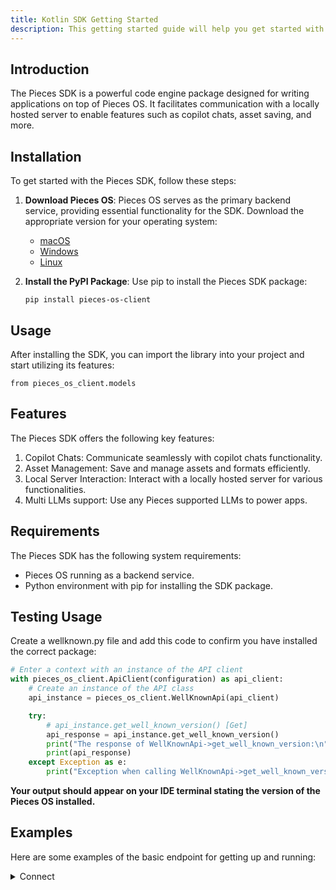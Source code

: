 ```yaml
---
title: Kotlin SDK Getting Started
description: This getting started guide will help you get started with the Pieces for Developers Kotlin SDK.
---
```


## Introduction

The Pieces SDK is a powerful code engine package designed for writing applications on top of Pieces OS. It facilitates communication with a locally hosted server to enable features such as copilot chats, asset saving, and more.

## Installation

To get started with the Pieces SDK, follow these steps:

1. **Download Pieces OS**: Pieces OS serves as the primary backend service, providing essential functionality for the SDK. Download the appropriate version for your operating system:
    - [macOS](/installation-getting-started/macos)
    - [Windows](/installation-getting-started/windows)
    - [Linux](/installation-getting-started/linux)

2. **Install the PyPI Package**: Use pip to install the Pieces SDK package:
    ```shell
    pip install pieces-os-client
    ```

## Usage
After installing the SDK, you can import the library into your project and start utilizing its features:

```shell
from pieces_os_client.models
```

## Features
The Pieces SDK offers the following key features:

1. Copilot Chats: Communicate seamlessly with copilot chats functionality.
2. Asset Management: Save and manage assets and formats efficiently.
3. Local Server Interaction: Interact with a locally hosted server for various functionalities.
4. Multi LLMs support: Use any Pieces supported LLMs to power apps.

## Requirements
The Pieces SDK has the following system requirements:

- Pieces OS running as a backend service.
- Python environment with pip for installing the SDK package.

## Testing Usage
Create a wellknown.py file and add this code to confirm you have installed the correct package:

```python
# Enter a context with an instance of the API client
with pieces_os_client.ApiClient(configuration) as api_client:
    # Create an instance of the API class
    api_instance = pieces_os_client.WellKnownApi(api_client)

    try:
        # api_instance.get_well_known_version() [Get]
        api_response = api_instance.get_well_known_version()
        print("The response of WellKnownApi->get_well_known_version:\n")
        print(api_response)
    except Exception as e:
        print("Exception when calling WellKnownApi->get_well_known_version: %s\n" % e)
```

**Your output should appear on your IDE terminal stating the version of the Pieces OS installed.**

## Examples
Here are some examples of the basic endpoint for getting up and running:

<details>
  <summary>Connect</summary>

  When developing and creating an application on top of Pieces OS, it is important that you authenticate with the application itself when performing requests.

  To 'connect' your application (this Python project) to the server, you will need to make a POST request to the `api_instance.connect()` endpoint of the API and print the response.

  ```python
  # Enter a context with an instance of the API client
  with pieces_os_client.ApiClient(configuration) as api_client:
      # Create an instance of the API class
      api_instance = pieces_os_client.ConnectorApi(api_client)
      seeded_connector_connection = pieces_os_client.SeededConnectorConnection()
      # SeededConnectorConnection |  (optional)

      try:
          # api_instance.connect() [POST]
          api_response = api_instance.connect(seeded_connector_connection=seeded_connector_connection)
          print("The response of ConnectorApi->connect:\n")
          print(api_response)
      except Exception as e:
          print("Exception when calling ConnectorApi->connect: %s\n" % e)
  ```
</details>
